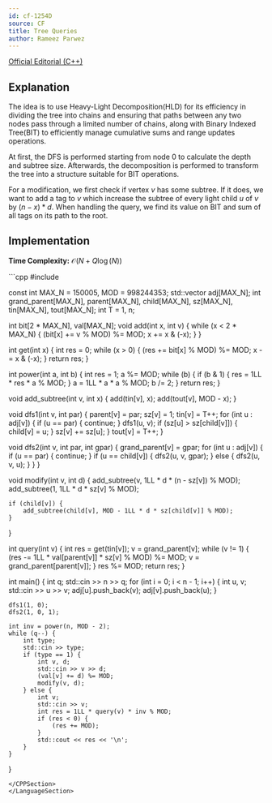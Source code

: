 ```yaml
---
id: cf-1254D
source: CF
title: Tree Queries
author: Rameez Parwez
---
```


[Official Editorial (C++)](https://codeforces.com/blog/entry/71594)

## Explanation

The idea is to use Heavy-Light Decomposition(HLD) for its efficiency in dividing the tree into chains and ensuring that paths between any two nodes pass through a limited number of chains, along with Binary Indexed Tree(BIT) to efficiently manage cumulative sums and range updates operations.

At first, the DFS is performed starting from node $0$ to calculate the depth and subtree size. Afterwards, the decomposition is performed to transform the tree into a structure suitable for BIT operations.

For a modification, we first check if vertex $v$ has some subtree. If it does, we want to add a tag to $v$ which increase the subtree of every light child $u$ of $v$ by $(n - x) * d$. When handling the query, we find its value on BIT and sum of all tags on its path to the root.

## Implementation

**Time Complexity:** $\mathcal{O} (N + Q \log(N))$

<LanguageSection>
<CPPSection>
```cpp
#include <bits/stdc++.h>

const int MAX_N = 150005, MOD = 998244353;
std::vector<int> adj[MAX_N];
int grand_parent[MAX_N], parent[MAX_N], child[MAX_N], sz[MAX_N], tin[MAX_N], tout[MAX_N];
int T = 1, n;

int bit[2 * MAX_N], val[MAX_N];
void add(int x, int v) {
	while (x < 2 * MAX_N) {
		(bit[x] += v % MOD) %= MOD;
		x += x & (-x);
	}
}

int get(int x) {
	int res = 0;
	while (x > 0) {
		(res += bit[x] % MOD) %= MOD;
		x -= x & (-x);
	}
	return res;
}

int power(int a, int b) {
	int res = 1;
	a %= MOD;
	while (b) {
		if (b & 1) {
			res = 1LL * res * a % MOD;
		}
		a = 1LL * a * a % MOD;
		b /= 2;
	}
	return res;
}

void add_subtree(int v, int x) {
	add(tin[v], x);
	add(tout[v], MOD - x);
}

void dfs1(int v, int par) {
	parent[v] = par;
	sz[v] = 1;
	tin[v] = T++;
	for (int u : adj[v]) {
		if (u == par) {
			continue;
		}
		dfs1(u, v);
		if (sz[u] > sz[child[v]]) {
			child[v] = u;
		}
		sz[v] += sz[u];
	}
	tout[v] = T++;
}

void dfs2(int v, int par, int gpar) {
	grand_parent[v] = gpar;
	for (int u : adj[v]) {
		if (u == par) {
			continue;
		}
		if (u == child[v]) {
			dfs2(u, v, gpar);
		} else {
			dfs2(u, v, u);
		}
	}
}

void modify(int v, int d) {
	add_subtree(v, 1LL * d * (n - sz[v]) % MOD);
	add_subtree(1, 1LL * d * sz[v] % MOD);

	if (child[v]) {
		add_subtree(child[v], MOD - 1LL * d * sz[child[v]] % MOD);
	}
}

int query(int v) {
	int res = get(tin[v]);
	v = grand_parent[v];
	while (v != 1) {
		(res -= 1LL * val[parent[v]] * sz[v] % MOD) %= MOD;
		v = grand_parent[parent[v]];
	}
	res %= MOD;
	return res;
} 

int main() {
	int q;
	std::cin >> n >> q;
	for (int i = 0; i < n - 1; i++) {
		int u, v;
		std::cin >> u >> v;
		adj[u].push_back(v);
		adj[v].push_back(u);
	}

	dfs1(1, 0);
	dfs2(1, 0, 1);

	int inv = power(n, MOD - 2);
	while (q--) {
		int type;
		std::cin >> type;
		if (type == 1) {
			int v, d;
			std::cin >> v >> d;
			(val[v] += d) %= MOD;
			modify(v, d);
		} else {
			int v;
			std::cin >> v;
			int res = 1LL * query(v) * inv % MOD;
			if (res < 0) {
				(res += MOD);
			}
			std::cout << res << '\n';
		}
	}
}
```
</CPPSection>
</LanguageSection>
